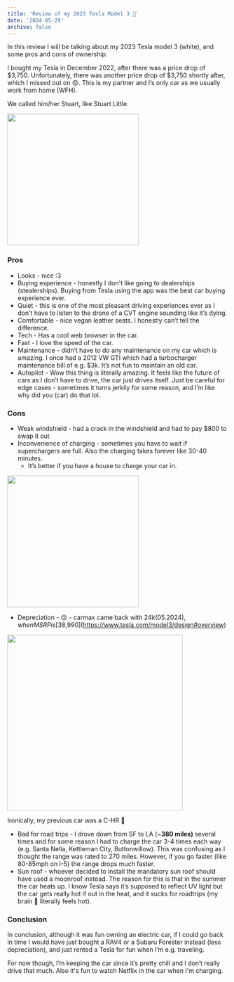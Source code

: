```yaml
---
title: 'Review of my 2023 Tesla Model 3 🚗'
date: '2024-05-29'
archive: false
---
```


In this review I will be talking about my 2023 Tesla model 3 (white), and some pros and cons of ownership.

I bought my Tesla in December 2022, after there was a price drop of $3,750. Unfortunately, there was another price drop of $3,750 shortly after, which I missed out on 😟. This is my partner and I’s only car as we usually work from home (WFH).

We called him/her Stuart, like Stuart Little.

<img src='/images/2024/pch.png' width='300' class='rounded-xl' />

### Pros

- Looks - nice :3
- Buying experience - honestly I don't like going to dealerships (stealerships). Buying from Tesla using the app was the best car buying experience ever.
- Quiet - this is one of the most pleasant driving experiences ever as I don’t have to listen to the drone of a CVT engine sounding like it’s dying.
- Comfortable - nice vegan leather seats. I honestly can’t tell the difference.
- Tech - Has a cool web browser in the car.
- Fast - I love the speed of the car.
- Maintenance - didn’t have to do any maintenance on my car which is amazing. I once had a 2012 VW GTI which had a turbocharger maintenance bill of e.g. $3k. It’s not fun to maintain an old car.
- Autopilot - Wow this thing is literally amazing. It feels like the future of cars as I don’t have to drive, the car just drives itself. Just be careful for edge cases - sometimes it turns jerkily for some reason, and I’m like why did you (car) do that lol.

### Cons

- Weak windshield - had a crack in the windshield and had to pay $800 to swap it out
- Inconvenience of charging - sometimes you have to wait if superchargers are full. Also the charging takes forever like 30-40 minutes.
  - It’s better if you have a house to charge your car in.

<img src='/images/2024/charge.png' width='300' class='rounded-xl' />

- Depreciation - 😢 - carmax came back with $24k (05.2024), when MSRP is [$38,990](https://www.tesla.com/model3/design#overview)

<img src='https://i.redd.it/vpa2h5h5r16c1.png' width='400' class='rounded-xl' />

Ironically, my previous car was a C-HR 🤣

- Bad for road trips - I drove down from SF to LA (~**380 miles)** several times and for some reason I had to charge the car 3-4 times each way (e.g. Santa Nella, Kettleman City, Buttonwillow). This was confusing as I thought the range was rated to 270 miles. However, if you go faster (like 80-85mph on I-5) the range drops much faster.
- Sun roof - whoever decided to install the mandatory sun roof should have used a moonroof instead. The reason for this is that in the summer the car heats up. I know Tesla says it’s supposed to reflect UV light but the car gets really hot if out in the heat, and it sucks for roadtrips (my brain 🧠 literally feels hot).

### Conclusion

In conclusion, although it was fun owning an electric car, if I could go back in time I would have just bought a RAV4 or a Subaru Forester instead (less depreciation), and just rented a Tesla for fun when I’m e.g. traveling.

For now though, I’m keeping the car since it’s pretty chill and I don’t really drive that much. Also it's fun to watch Netflix in the car when I'm charging.
